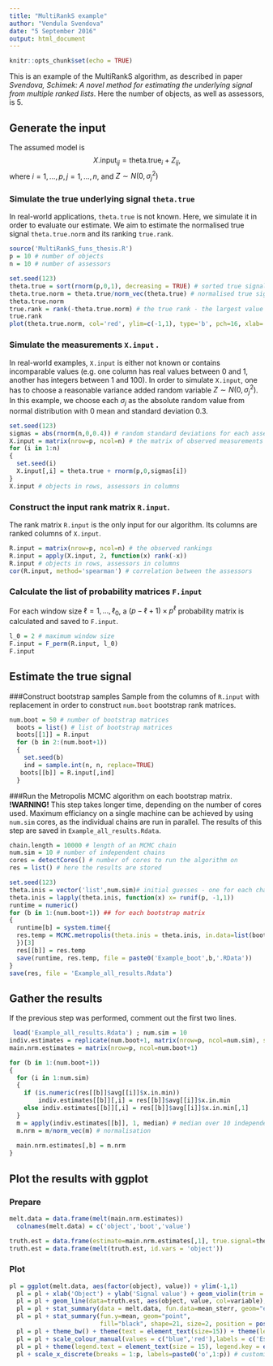 ```yaml
---
title: "MultiRankS example"
author: "Vendula Svendova"
date: "5 September 2016"
output: html_document
---
```


```r
knitr::opts_chunk$set(echo = TRUE)
```

This is an example of the MultiRankS algorithm, as described in paper *Svendova, Schimek: A novel method for estimating the underlying signal from multiple ranked lists*. 
Here the number of objects, as well as assessors, is 5.

## Generate the input
The assumed model is $$X.\text{input}_{ij} = \text{theta.true}_{i} + Z_{ij},$$ where $i=1,\ldots,p, j=1,\ldots,n$, and $Z\sim N(0,\sigma_j^2)$

### Simulate the true underlying signal `theta.true` 
In real-world applications, `theta.true` is not known. Here, we simulate it in order to evaluate our estimate. We aim to estimate the normalised true signal `theta.true.norm` and its ranking `true.rank`.
```r
source('MultiRankS_funs_thesis.R')
p = 10 # number of objects 
n = 10 # number of assessors 

set.seed(123)
theta.true = sort(rnorm(p,0,1), decreasing = TRUE) # sorted true signal 
theta.true.norm = theta.true/norm_vec(theta.true) # normalised true signal
theta.true.norm
true.rank = rank(-theta.true.norm) # the true rank - the largest value will have rank 1, the smallest rank 5
true.rank
plot(theta.true.norm, col='red', ylim=c(-1,1), type='b', pch=16, xlab='Object', ylab='Normalised true signal')
```

### Simulate the measurements `X.input` . 
In real-world examples, `X.input` is either not known or contains incomparable values (e.g. one column has real values between 0 and 1, another has integers between 1 and 100).  In order to simulate `X.input`, one has to choose a reasonable variance added random variable $Z\sim N(0,\sigma_j^2)$. In this example, we choose each $\sigma_j$ as the absolute random value from normal distribution with 0 mean and standard deviation 0.3.
```r
set.seed(123)
sigmas = abs(rnorm(n,0,0.4)) # random standard deviations for each assessors 
X.input = matrix(nrow=p, ncol=n) # the matrix of observed measurements 
for (i in 1:n)
{
  set.seed(i)
  X.input[,i] = theta.true + rnorm(p,0,sigmas[i])
}
X.input # objects in rows, assessors in columns

```

### Construct the input rank matrix `R.input`.
The rank matrix `R.input` is the only input for our algorithm.  Its columns are ranked columns of `X.input`.

```r
R.input = matrix(nrow=p, ncol=n) # the observed rankings 
R.input = apply(X.input, 2, function(x) rank(-x)) 
R.input # objects in rows, assessors in columns
cor(R.input, method='spearman') # correlation between the assessors
```

### Calculate the list of probability matrices `F.input`
For each window size $\ell=1,\ldots,\ell_0$, a $(p-\ell+1)\times p^{\ell}$ probability matrix is calculated and saved to `F.input`.
```r
l_0 = 2 # maximum window size 
F.input = F_perm(R.input, l_0) 
F.input
```


## Estimate the true signal
###Construct bootstrap samples
Sample from the columns of `R.input` with replacement in order to construct `num.boot` bootstrap rank matrices.
```r
num.boot = 50 # number of bootstrap matrices
  boots = list() # list of bootstrap matrices
  boots[[1]] = R.input  
  for (b in 2:(num.boot+1))
  {
    set.seed(b)
    ind = sample.int(n, n, replace=TRUE)
   boots[[b]] = R.input[,ind]
  }
```

###Run the Metropolis MCMC algorithm on each bootstrap matrix.
 **!WARNING!** This step takes longer time, depending on the number of cores used. Maximum efficiancy on a single machine can be achieved by using `num.sim` cores, as the individual chains are run in parallel. The results of this step are saved in `Example_all_results.Rdata`.
```r
chain.length = 10000 # length of an MCMC chain
num.sim = 10 # number of independent chains
cores = detectCores() # number of cores to run the algorithm on
res = list() # here the results are stored

set.seed(123)
theta.inis = vector('list',num.sim)# initial guesses - one for each chain
theta.inis = lapply(theta.inis, function(x) x= runif(p, -1,1))
runtime = numeric()
for (b in 1:(num.boot+1)) ## for each bootstrap matrix
{
  runtime[b] = system.time({
  res.temp = MCMC.metropolis(theta.inis = theta.inis, in.data=list(boots[[b]], F.input), dev=0.1, chain.len=chain.length, cores=cores)
  })[3]
  res[[b]] = res.temp
  save(runtime, res.temp, file = paste0('Example_boot',b,'.RData'))
}
save(res, file = 'Example_all_results.Rdata')
```

## Gather the results
If the previous step was performed, comment out the first two lines.
```r
 load('Example_all_results.Rdata') ; num.sim = 10
indiv.estimates = replicate(num.boot+1, matrix(nrow=p, ncol=num.sim), simplify = FALSE) # initiate list of matrices, where the solutions are stored
main.nrm.estimates = matrix(nrow=p, ncol=num.boot+1)

for (b in 1:(num.boot+1))
{
  for (i in 1:num.sim)
  {
    if (is.numeric(res[[b]]$avg[[i]]$x.in.min))
        indiv.estimates[[b]][,i] = res[[b]]$avg[[i]]$x.in.min
    else indiv.estimates[[b]][,i] = res[[b]]$avg[[i]]$x.in.min[,1]
  }
  m = apply(indiv.estimates[[b]], 1, median) # median over 10 independent chains
  m.nrm = m/norm_vec(m) # normalisation
  
  main.nrm.estimates[,b] = m.nrm
}
```

## Plot the results with ggplot
### Prepare 
```r
melt.data = data.frame(melt(main.nrm.estimates))
  colnames(melt.data) = c('object','boot','value')

truth.est = data.frame(estimate=main.nrm.estimates[,1], true.signal=theta.true.norm, object = 1:nrow(main.nrm.estimates))
truth.est = data.frame(melt(truth.est, id.vars = 'object'))
```

### Plot

```r
pl = ggplot(melt.data, aes(factor(object), value)) + ylim(-1,1)
  pl = pl + xlab('Object') + ylab('Signal value') + geom_violin(trim = TRUE, scale='count',size=0.5) ## violin plots
  pl = pl + geom_line(data=truth.est, aes(object, value, col=variable), size=1) # the true and estimated signal
  pl = pl + stat_summary(data = melt.data, fun.data=mean_sterr, geom="errorbar", color='green', size=0.2) # error bars
  pl = pl + stat_summary(fun.y=mean, geom="point",
                         fill="black", shape=21, size=2, position = position_dodge(width = .9))
  pl = pl + theme_bw() + theme(text = element_text(size=15)) + theme(legend.title=element_blank()) # white background, big letters
  pl = pl + scale_colour_manual(values = c("blue",'red'),labels = c('Estimate', 'True signal')) # colors for true and estimated
  pl = pl + theme(legend.text = element_text(size = 15), legend.key = element_blank(), legend.position = c(0.75, 0.65), legend.justification=c(0,0), legend.margin = unit(0, "cm"), panel.grid.minor=element_blank(), panel.grid.major=element_blank())
  pl + scale_x_discrete(breaks = 1:p, labels=paste0('o',1:p)) # customised ticks
```



